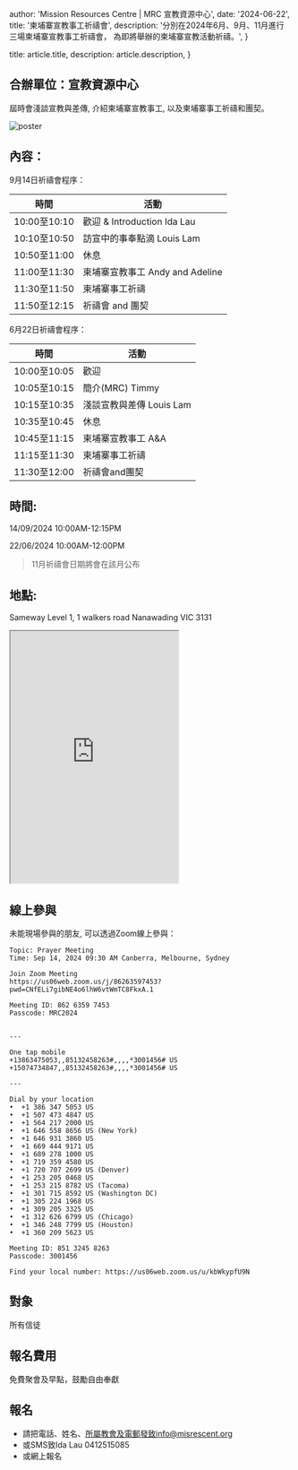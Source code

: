 
  author: 'Mission Resources Centre | MRC 宣教資源中心',
  date: '2024-06-22',
  title: '柬埔寨宣教事工祈禱會',
  description:
    '分別在2024年6月、9月、11月進行三場柬埔寨宣教事工祈禱會， 為即將舉辦的柬埔寨宣教活動祈禱。',
}

  title: article.title,
  description: article.description,
}


## 合辦單位：宣教資源中心

屆時會淺談宣教與差傳, 介紹柬埔寨宣教事工, 以及柬埔寨事工祈禱和團契。

<Image src={poster} alt="poster" />

## 內容：

9月14日祈禱會程序：

| 時間         | 活動                            |
| ------------ | ------------------------------- |
| 10:00至10:10 | 歡迎 & Introduction Ida Lau     |
| 10:10至10:50 | 訪宣中的事奉點滴 Louis Lam      |
| 10:50至11:00 | 休息                            |
| 11:00至11:30 | 柬埔寨宣教事工 Andy and Adeline |
| 11:30至11:50 | 柬埔寨事工祈禱                  |
| 11:50至12:15 | 祈禱會 and 團契                 |

6月22日祈禱會程序：

| 時間         | 活動                     |
| ------------ | ------------------------ |
| 10:00至10:05 | 歡迎                     |
| 10:05至10:15 | 簡介(MRC) Timmy          |
| 10:15至10:35 | 淺談宣教與差傳 Louis Lam |
| 10:35至10:45 | 休息                     |
| 10:45至11:15 | 柬埔寨宣教事工 A&A       |
| 11:15至11:30 | 柬埔寨事工祈禱           |
| 11:30至12:00 | 祈禱會and團契            |

## 時間:

14/09/2024 10:00AM-12:15PM

22/06/2024 10:00AM-12:00PM

> 11月祈禱會日期將會在該月公布

## 地點:

Sameway
Level 1, 1 walkers road
Nanawading VIC 3131

<style jsx>{`
  iframe {
    width: 100%;
    max-width: 600px;
  }

  @media (max-width: 600px) {
    iframe {
      width: 100%;
    }
  }
`}</style>

<iframe
  src="https://www.google.com/maps/embed?pb=!1m18!1m12!1m3!1d3151.7242109419294!2d145.17362351189556!3d-37.81992833427411!2m3!1f0!2f0!3f0!3m2!1i1024!2i768!4f13.1!3m3!1m2!1s0x6ad63f3a3ed3c0b7%3A0xb7def8db9ea54d9!2sRejoice%40Sameway!5e0!3m2!1sen!2sau!4v1718191539831!5m2!1sen!2sau"
  height="450"
  style={{ border: '0' }}
  allowfullscreen=""
  loading="lazy"
></iframe>

## 線上參與

未能現場參與的朋友, 可以透過Zoom線上參與：

```
Topic: Prayer Meeting
Time: Sep 14, 2024 09:30 AM Canberra, Melbourne, Sydney

Join Zoom Meeting
https://us06web.zoom.us/j/86263597453?pwd=CNfELi7gibNE4o6lhW6vtWmTC8FkxA.1

Meeting ID: 862 6359 7453
Passcode: MRC2024


---

One tap mobile
+13863475053,,85132458263#,,,,*3001456# US
+15074734847,,85132458263#,,,,*3001456# US

---

Dial by your location
•⁠  ⁠+1 386 347 5053 US
•⁠  ⁠+1 507 473 4847 US
•⁠  ⁠+1 564 217 2000 US
•⁠  ⁠+1 646 558 8656 US (New York)
•⁠  ⁠+1 646 931 3860 US
•⁠  ⁠+1 669 444 9171 US
•⁠  ⁠+1 689 278 1000 US
•⁠  ⁠+1 719 359 4580 US
•⁠  ⁠+1 720 707 2699 US (Denver)
•⁠  ⁠+1 253 205 0468 US
•⁠  ⁠+1 253 215 8782 US (Tacoma)
•⁠  ⁠+1 301 715 8592 US (Washington DC)
•⁠  ⁠+1 305 224 1968 US
•⁠  ⁠+1 309 205 3325 US
•⁠  ⁠+1 312 626 6799 US (Chicago)
•⁠  ⁠+1 346 248 7799 US (Houston)
•⁠  ⁠+1 360 209 5623 US

Meeting ID: 851 3245 8263
Passcode: 3001456

Find your local number: https://us06web.zoom.us/u/kbWkypfU9N
```

## 對象

所有信徒

## 報名費用

免費聚會及早點，鼓勵自由奉獻
​

## 報名

- 請把電話、姓名、所屬教會及電郵發致info@misrescent.org
- 或SMS致Ida Lau 0412515085
- 或網上報名
